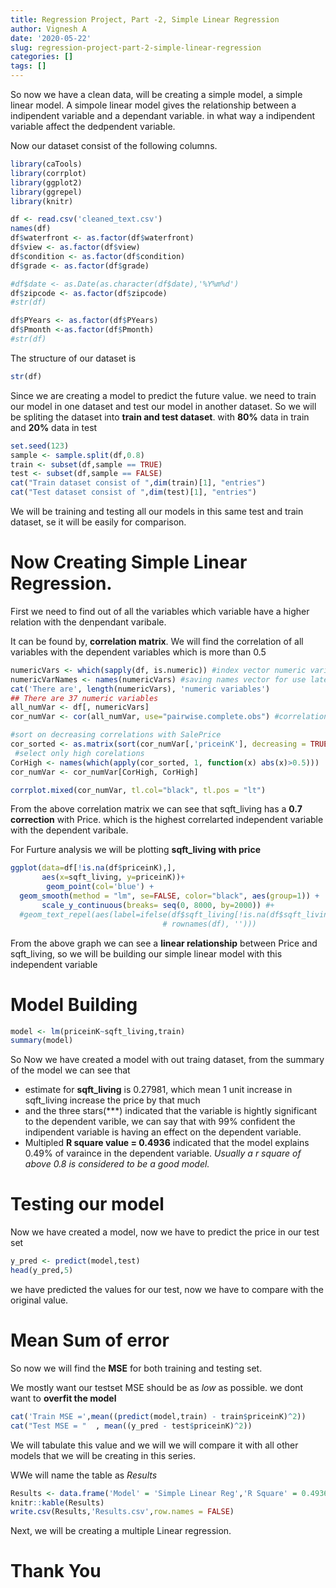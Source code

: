 ```yaml
---
title: Regression Project, Part -2, Simple Linear Regression
author: Vignesh A
date: '2020-05-22'
slug: regression-project-part-2-simple-linear-regression
categories: []
tags: []
---
```


So now we have a clean data, will be creating a simple model, a simple linear model.
A simpole linear model gives the relationship between a indipendent variable and a dependant variable. in what way a indipendent variable affect the dedpendent variable.

Now our dataset consist of the following columns.
```r
library(caTools)
library(corrplot)
library(ggplot2)
library(ggrepel)
library(knitr)
```

```r
df <- read.csv('cleaned_text.csv')
names(df)
df$waterfront <- as.factor(df$waterfront)
df$view <- as.factor(df$view)
df$condition <- as.factor(df$condition)
df$grade <- as.factor(df$grade)

#df$date <- as.Date(as.character(df$date),'%Y%m%d')
df$zipcode <- as.factor(df$zipcode)
#str(df)

df$PYears <- as.factor(df$PYears)
df$Pmonth <-as.factor(df$Pmonth)
#str(df)
```

The structure of our dataset is 
```r
str(df)
```

Since we are creating a model to predict the future value. we need to train our model in one dataset and test our model in another dataset. So we will be spliting the dataset into **train and test dataset**. with **80%** data in train and **20%** data in test 

```r
set.seed(123)
sample <- sample.split(df,0.8)
train <- subset(df,sample == TRUE)
test <- subset(df,sample == FALSE)
cat("Train dataset consist of ",dim(train)[1], "entries")
cat("Test dataset consist of ",dim(test)[1], "entries")

```
We will be training and testing all our models in this same test and train dataset, se it will be easily for comparison.

# Now Creating Simple Linear Regression.

First we need to find out of all the variables which variable have a higher relation with the denpendant varibale.

It can be found by, **correlation matrix**. We will find the correlation of all variables with the dependent variables which is more than 0.5

```r
numericVars <- which(sapply(df, is.numeric)) #index vector numeric variables
numericVarNames <- names(numericVars) #saving names vector for use later on
cat('There are', length(numericVars), 'numeric variables')
## There are 37 numeric variables
all_numVar <- df[, numericVars]
cor_numVar <- cor(all_numVar, use="pairwise.complete.obs") #correlations of all numeric variables

#sort on decreasing correlations with SalePrice
cor_sorted <- as.matrix(sort(cor_numVar[,'priceinK'], decreasing = TRUE))
 #select only high corelations
CorHigh <- names(which(apply(cor_sorted, 1, function(x) abs(x)>0.5)))
cor_numVar <- cor_numVar[CorHigh, CorHigh]

corrplot.mixed(cor_numVar, tl.col="black", tl.pos = "lt")

```

From the above correlation matrix we can see that sqft_living has a **0.7 correction** with Price. which is the highest correlarted independent variable with the dependent varibale.
       
       
For Furture analysis we will be plotting **sqft_living with price**
```r
ggplot(data=df[!is.na(df$priceinK),], 
       aes(x=sqft_living, y=priceinK))+
        geom_point(col='blue') + 
  geom_smooth(method = "lm", se=FALSE, color="black", aes(group=1)) +
       scale_y_continuous(breaks= seq(0, 8000, by=2000)) #+ 
  #geom_text_repel(aes(label=ifelse(df$sqft_living[!is.na(df$sqft_living)]>12500,
                                  # rownames(df), '')))
```

From the above graph we can see a **linear relationship** between Price and sqft_living, so we will be building our simple linear model with this independent variable

# **Model Building**

```r
model <- lm(priceinK~sqft_living,train)
summary(model)
```

So Now we have created a model with out traing dataset, from the summary of the model we can see that

* estimate for **sqft_living** is 0.27981, which mean 1 unit increase in sqft_living increase the price by that much
* and the three stars(***)  indicated that the variable is hightly significant to the dependent varible, we can say that with 99% confident the indipendent variable is having an effect on the dependent variable.
* Multipled **R square value = 0.4936** indicated that the model explains 0.49% of varaince in the dependent variable. *Usually a r square of above 0.8 is considered to be a good model.*


# Testing our model
 Now we have created a model, now we have to predict the price in our test set
 
```r
y_pred <- predict(model,test)
head(y_pred,5)
```

we have predicted the values for our test, now we have to compare with the original value.

# Mean Sum of error

So now we will find the **MSE** for both training and testing set.

We mostly want our testset MSE should be as *low* as possible. we dont want to **overfit the model**

```r
cat('Train MSE =',mean((predict(model,train) - train$priceinK)^2))
cat("Test MSE = "  , mean((y_pred - test$priceinK)^2))

```

We will tabulate this value and we will we will compare it with all other models that we will be creating in this series.  

WWe will name the table as *Results*

```r
Results <- data.frame('Model' = 'Simple Linear Reg','R Square' = 0.4936,'Train MSE' = mean((predict(model,train) - train$priceinK)^2) , 'Test MSE' = mean((y_pred - test$priceinK)^2))
knitr::kable(Results)
write.csv(Results,'Results.csv',row.names = FALSE)
```

Next, we will be creating a multiple Linear regression.

# Thank You

